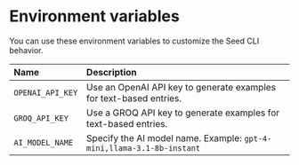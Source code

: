 # Environment variables

You can use these environment variables to customize the Seed CLI behavior.

| Name                          | Description                                                                   |
| :---------------------------- | :---------------------------------------------------------------------------- |
| `OPENAI_API_KEY`              | Use an OpenAI API key to generate examples for text-based entries.            |
| `GROQ_API_KEY`                | Use a GROQ API key to generate examples for text-based entries.               |
| `AI_MODEL_NAME`               | Specify the AI model name. Example: `gpt-4-mini,llama-3.1-8b-instant`         |

